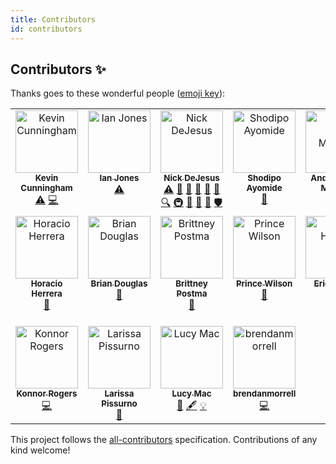 ```yaml
---
title: Contributors
id: contributors
---
```


## Contributors ✨

Thanks goes to these wonderful people ([emoji key](https://allcontributors.org/docs/en/emoji-key)):
<!-- ALL-CONTRIBUTORS-LIST:START - Do not remove or modify this section -->
<!-- prettier-ignore-start -->
<!-- markdownlint-disable -->
<table>
  <tbody>
    <tr>
      <td align="center" valign="top" width="14.28%"><a href="http://www.kevincunningham.co.uk"><img src="https://avatars3.githubusercontent.com/u/8320213?v=4?s=100" width="100px;" alt="Kevin Cunningham"/><br /><sub><b>Kevin Cunningham</b></sub></a><br /><a href="https://github.com/dayhaysoos/use-shopping-cart/commits?author=doingandlearning" title="Tests">⚠️</a> <a href="https://github.com/dayhaysoos/use-shopping-cart/commits?author=doingandlearning" title="Code">💻</a></td>
      <td align="center" valign="top" width="14.28%"><a href="https://ianjones.us/"><img src="https://avatars2.githubusercontent.com/u/4407263?v=4?s=100" width="100px;" alt="Ian Jones"/><br /><sub><b>Ian Jones</b></sub></a><br /><a href="https://github.com/dayhaysoos/use-shopping-cart/commits?author=theianjones" title="Tests">⚠️</a></td>
      <td align="center" valign="top" width="14.28%"><a href="https://github.com/dayhaysoos"><img src="https://avatars3.githubusercontent.com/u/1852675?v=4?s=100" width="100px;" alt="Nick DeJesus"/><br /><sub><b>Nick DeJesus</b></sub></a><br /><a href="https://github.com/dayhaysoos/use-shopping-cart/commits?author=dayhaysoos" title="Tests">⚠️</a> <a href="#blog-dayhaysoos" title="Blogposts">📝</a> <a href="#business-dayhaysoos" title="Business development">💼</a> <a href="https://github.com/dayhaysoos/use-shopping-cart/issues?q=author%3Adayhaysoos" title="Bug reports">🐛</a> <a href="#data-dayhaysoos" title="Data">🔣</a> <a href="https://github.com/dayhaysoos/use-shopping-cart/commits?author=dayhaysoos" title="Documentation">📖</a> <a href="#fundingFinding-dayhaysoos" title="Funding Finding">🔍</a> <a href="#infra-dayhaysoos" title="Infrastructure (Hosting, Build-Tools, etc)">🚇</a> <a href="#projectManagement-dayhaysoos" title="Project Management">📆</a> <a href="#question-dayhaysoos" title="Answering Questions">💬</a> <a href="https://github.com/dayhaysoos/use-shopping-cart/pulls?q=is%3Apr+reviewed-by%3Adayhaysoos" title="Reviewed Pull Requests">👀</a> <a href="#security-dayhaysoos" title="Security">🛡️</a></td>
      <td align="center" valign="top" width="14.28%"><a href="http://shodipoayomide.com"><img src="https://avatars2.githubusercontent.com/u/20538832?v=4?s=100" width="100px;" alt="Shodipo Ayomide"/><br /><sub><b>Shodipo Ayomide</b></sub></a><br /><a href="https://github.com/dayhaysoos/use-shopping-cart/commits?author=Developerayo" title="Documentation">📖</a></td>
      <td align="center" valign="top" width="14.28%"><a href="http://appbureauet.dk"><img src="https://avatars1.githubusercontent.com/u/167574?v=4?s=100" width="100px;" alt="Anders Bech Mellson"/><br /><sub><b>Anders Bech Mellson</b></sub></a><br /><a href="https://github.com/dayhaysoos/use-shopping-cart/commits?author=mellson" title="Code">💻</a></td>
      <td align="center" valign="top" width="14.28%"><a href="https://thorweb.dev"><img src="https://avatars0.githubusercontent.com/u/23213994?v=4?s=100" width="100px;" alt="Thor 雷神"/><br /><sub><b>Thor 雷神</b></sub></a><br /><a href="https://github.com/dayhaysoos/use-shopping-cart/commits?author=thorsten-stripe" title="Documentation">📖</a> <a href="https://github.com/dayhaysoos/use-shopping-cart/commits?author=thorsten-stripe" title="Code">💻</a> <a href="https://github.com/dayhaysoos/use-shopping-cart/commits?author=thorsten-stripe" title="Tests">⚠️</a></td>
      <td align="center" valign="top" width="14.28%"><a href="https://ryan.warner.codes"><img src="https://avatars2.githubusercontent.com/u/1595979?v=4?s=100" width="100px;" alt="Ryan Warner"/><br /><sub><b>Ryan Warner</b></sub></a><br /><a href="https://github.com/dayhaysoos/use-shopping-cart/commits?author=RyanWarner" title="Documentation">📖</a></td>
    </tr>
    <tr>
      <td align="center" valign="top" width="14.28%"><a href="http://horacioh.com"><img src="https://avatars3.githubusercontent.com/u/725120?v=4?s=100" width="100px;" alt="Horacio Herrera"/><br /><sub><b>Horacio Herrera</b></sub></a><br /><a href="https://github.com/dayhaysoos/use-shopping-cart/commits?author=horacioh" title="Documentation">📖</a></td>
      <td align="center" valign="top" width="14.28%"><a href="https://bdougie.live"><img src="https://avatars2.githubusercontent.com/u/5713670?v=4?s=100" width="100px;" alt="Brian Douglas"/><br /><sub><b>Brian Douglas</b></sub></a><br /><a href="https://github.com/dayhaysoos/use-shopping-cart/commits?author=bdougie" title="Documentation">📖</a></td>
      <td align="center" valign="top" width="14.28%"><a href="https://bdesigned.netlify.com/"><img src="https://avatars2.githubusercontent.com/u/45889730?v=4?s=100" width="100px;" alt="Brittney Postma"/><br /><sub><b>Brittney Postma</b></sub></a><br /><a href="https://github.com/dayhaysoos/use-shopping-cart/commits?author=brittneypostma" title="Documentation">📖</a></td>
      <td align="center" valign="top" width="14.28%"><a href="https://prince.dev"><img src="https://avatars1.githubusercontent.com/u/8431042?v=4?s=100" width="100px;" alt="Prince Wilson"/><br /><sub><b>Prince Wilson</b></sub></a><br /><a href="https://github.com/dayhaysoos/use-shopping-cart/commits?author=maxcell" title="Documentation">📖</a></td>
      <td align="center" valign="top" width="14.28%"><a href="https://www.erichowey.dev/"><img src="https://avatars.githubusercontent.com/u/204841?v=4?s=100" width="100px;" alt="Eric Howey"/><br /><sub><b>Eric Howey</b></sub></a><br /><a href="https://github.com/dayhaysoos/use-shopping-cart/commits?author=ehowey" title="Documentation">📖</a> <a href="#plugin-ehowey" title="Plugin/utility libraries">🔌</a></td>
      <td align="center" valign="top" width="14.28%"><a href="https://github.com/hideokamoto-stripe"><img src="https://avatars.githubusercontent.com/u/95597878?v=4?s=100" width="100px;" alt="Hidetaka Okamoto"/><br /><sub><b>Hidetaka Okamoto</b></sub></a><br /><a href="https://github.com/dayhaysoos/use-shopping-cart/commits?author=hideokamoto-stripe" title="Code">💻</a></td>
      <td align="center" valign="top" width="14.28%"><a href="https://github.com/andria-dev"><img src="https://avatars.githubusercontent.com/u/19195374?v=4?s=100" width="100px;" alt="Andria Brown"/><br /><sub><b>Andria Brown</b></sub></a><br /><a href="https://github.com/dayhaysoos/use-shopping-cart/commits?author=andria-dev" title="Tests">⚠️</a> <a href="https://github.com/dayhaysoos/use-shopping-cart/commits?author=andria-dev" title="Code">💻</a> <a href="https://github.com/dayhaysoos/use-shopping-cart/commits?author=andria-dev" title="Documentation">📖</a> <a href="https://github.com/dayhaysoos/use-shopping-cart/issues?q=author%3Aandria-dev" title="Bug reports">🐛</a> <a href="#example-andria-dev" title="Examples">💡</a> <a href="#infra-andria-dev" title="Infrastructure (Hosting, Build-Tools, etc)">🚇</a> <a href="#maintenance-andria-dev" title="Maintenance">🚧</a> <a href="#ideas-andria-dev" title="Ideas, Planning, & Feedback">🤔</a> <a href="#question-andria-dev" title="Answering Questions">💬</a> <a href="https://github.com/dayhaysoos/use-shopping-cart/pulls?q=is%3Apr+reviewed-by%3Aandria-dev" title="Reviewed Pull Requests">👀</a></td>
    </tr>
    <tr>
      <td align="center" valign="top" width="14.28%"><a href="https://konnorrogers.com"><img src="https://avatars.githubusercontent.com/u/26425882?v=4?s=100" width="100px;" alt="Konnor Rogers"/><br /><sub><b>Konnor Rogers</b></sub></a><br /><a href="https://github.com/dayhaysoos/use-shopping-cart/commits?author=KonnorRogers" title="Code">💻</a></td>
      <td align="center" valign="top" width="14.28%"><a href="https://github.com/larissapissurno"><img src="https://avatars.githubusercontent.com/u/8760873?v=4?s=100" width="100px;" alt="Larissa Pissurno"/><br /><sub><b>Larissa Pissurno</b></sub></a><br /><a href="https://github.com/dayhaysoos/use-shopping-cart/commits?author=larissapissurno" title="Documentation">📖</a></td>
      <td align="center" valign="top" width="14.28%"><a href="http://linkedin.com/in/lucymacartney"><img src="https://avatars.githubusercontent.com/u/64803272?v=4?s=100" width="100px;" alt="Lucy Mac"/><br /><sub><b>Lucy Mac</b></sub></a><br /><a href="https://github.com/dayhaysoos/use-shopping-cart/commits?author=lmac-1" title="Documentation">📖</a> <a href="#content-lmac-1" title="Content">🖋</a> <a href="#example-lmac-1" title="Examples">💡</a></td>
      <td align="center" valign="top" width="14.28%"><a href="https://github.com/brendanmorrell"><img src="https://avatars.githubusercontent.com/u/14864397?v=4?s=100" width="100px;" alt="brendanmorrell"/><br /><sub><b>brendanmorrell</b></sub></a><br /><a href="https://github.com/dayhaysoos/use-shopping-cart/commits?author=brendanmorrell" title="Code">💻</a></td>
    </tr>
  </tbody>
</table>

<!-- markdownlint-restore -->
<!-- prettier-ignore-end -->

<!-- ALL-CONTRIBUTORS-LIST:END -->

This project follows the [all-contributors](https://github.com/all-contributors/all-contributors) specification. Contributions of any kind welcome!
